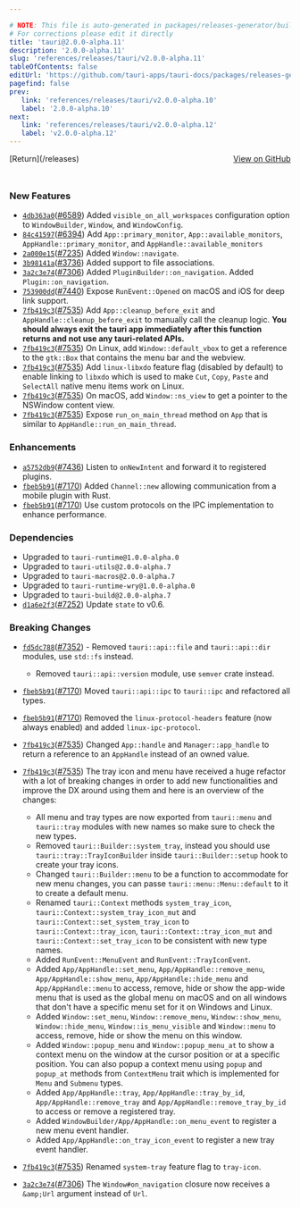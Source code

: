 ```yaml
---

# NOTE: This file is auto-generated in packages/releases-generator/build.ts
# For corrections please edit it directly
title: 'tauri@2.0.0-alpha.11'
description: '2.0.0-alpha.11'
slug: 'references/releases/tauri/v2.0.0-alpha.11'
tableOfContents: false
editUrl: 'https://github.com/tauri-apps/tauri-docs/packages/releases-generator/build.ts'
pagefind: false
prev:
   link: 'references/releases/tauri/v2.0.0-alpha.10'
   label: '2.0.0-alpha.10'
next:
   link: 'references/releases/tauri/v2.0.0-alpha.12'
   label: 'v2.0.0-alpha.12'
---
```


			

<ReleaseSidebar slug="references/releases/tauri"  packageName="tauri" />

<div style="margin-bottom:3rem; display: flex; justify-content: space-between; align-items: center"><span>[Return](/releases)</span><span><a href="https://github.com/tauri-apps/tauri/releases/tag/tauri-v2.0.0-alpha.11">View on GitHub</a></span></div>

### New Features

- [`4db363a0`](https://www.github.com/tauri-apps/tauri/commit/4db363a03c182349f8491f46ced258d84723b11f)([#6589](https://www.github.com/tauri-apps/tauri/pull/6589)) Added `visible_on_all_workspaces` configuration option to `WindowBuilder`, `Window`, and `WindowConfig`.
- [`84c41597`](https://www.github.com/tauri-apps/tauri/commit/84c4159754b2e59244211ed9e1fc702d851a0562)([#6394](https://www.github.com/tauri-apps/tauri/pull/6394)) Add `App::primary_monitor`, `App::available_monitors`, `AppHandle::primary_monitor`, and `AppHandle::available_monitors`
- [`2a000e15`](https://www.github.com/tauri-apps/tauri/commit/2a000e150d02dff28c8b20ad097b29e209160045)([#7235](https://www.github.com/tauri-apps/tauri/pull/7235)) Added `Window::navigate`.
- [`3b98141a`](https://www.github.com/tauri-apps/tauri/commit/3b98141aa26f74c641a4090874247b97079bd58a)([#3736](https://www.github.com/tauri-apps/tauri/pull/3736)) Added support to file associations.
- [`3a2c3e74`](https://www.github.com/tauri-apps/tauri/commit/3a2c3e74710bef9a14932dce74c351cca6215429)([#7306](https://www.github.com/tauri-apps/tauri/pull/7306)) Added `PluginBuilder::on_navigation`.
  Added `Plugin::on_navigation`.
- [`753900dd`](https://www.github.com/tauri-apps/tauri/commit/753900dd6e549aaf56f419144382669e3b246404)([#7440](https://www.github.com/tauri-apps/tauri/pull/7440)) Expose `RunEvent::Opened` on macOS and iOS for deep link support.
- [`7fb419c3`](https://www.github.com/tauri-apps/tauri/commit/7fb419c326aaf72ecd556d8404377444ebb200e7)([#7535](https://www.github.com/tauri-apps/tauri/pull/7535)) Add `App::cleanup_before_exit` and `AppHandle::cleanup_before_exit` to manually call the cleanup logic. **You should always exit the tauri app immediately after this function returns and not use any tauri-related APIs.**
- [`7fb419c3`](https://www.github.com/tauri-apps/tauri/commit/7fb419c326aaf72ecd556d8404377444ebb200e7)([#7535](https://www.github.com/tauri-apps/tauri/pull/7535)) On Linux, add `Window::default_vbox` to get a reference to the `gtk::Box` that contains the menu bar and the webview.
- [`7fb419c3`](https://www.github.com/tauri-apps/tauri/commit/7fb419c326aaf72ecd556d8404377444ebb200e7)([#7535](https://www.github.com/tauri-apps/tauri/pull/7535)) Add `linux-libxdo` feature flag (disabled by default) to enable linking to `libxdo` which is used to make `Cut`, `Copy`, `Paste` and `SelectAll` native menu items work on Linux.
- [`7fb419c3`](https://www.github.com/tauri-apps/tauri/commit/7fb419c326aaf72ecd556d8404377444ebb200e7)([#7535](https://www.github.com/tauri-apps/tauri/pull/7535)) On macOS, add `Window::ns_view` to get a pointer to the NSWindow content view.
- [`7fb419c3`](https://www.github.com/tauri-apps/tauri/commit/7fb419c326aaf72ecd556d8404377444ebb200e7)([#7535](https://www.github.com/tauri-apps/tauri/pull/7535)) Expose `run_on_main_thread` method on `App` that is similar to `AppHandle::run_on_main_thread`.

### Enhancements

- [`a5752db9`](https://www.github.com/tauri-apps/tauri/commit/a5752db9852bb852e61f19dfb48a9435c1fdc79c)([#7436](https://www.github.com/tauri-apps/tauri/pull/7436)) Listen to `onNewIntent` and forward it to registered plugins.
- [`fbeb5b91`](https://www.github.com/tauri-apps/tauri/commit/fbeb5b9185baeda19e865228179e3e44c165f1d9)([#7170](https://www.github.com/tauri-apps/tauri/pull/7170)) Added `Channel::new` allowing communication from a mobile plugin with Rust.
- [`fbeb5b91`](https://www.github.com/tauri-apps/tauri/commit/fbeb5b9185baeda19e865228179e3e44c165f1d9)([#7170](https://www.github.com/tauri-apps/tauri/pull/7170)) Use custom protocols on the IPC implementation to enhance performance.

### Dependencies

- Upgraded to `tauri-runtime@1.0.0-alpha.0`
- Upgraded to `tauri-utils@2.0.0-alpha.7`
- Upgraded to `tauri-macros@2.0.0-alpha.7`
- Upgraded to `tauri-runtime-wry@1.0.0-alpha.0`
- Upgraded to `tauri-build@2.0.0-alpha.7`
- [`d1a6e2f3`](https://www.github.com/tauri-apps/tauri/commit/d1a6e2f33326161a78a9a72bd9320dcb1b1f9710)([#7252](https://www.github.com/tauri-apps/tauri/pull/7252)) Update `state` to v0.6.

### Breaking Changes

- [`fd5dc788`](https://www.github.com/tauri-apps/tauri/commit/fd5dc788d10b2a048e0804b5415b84ae8f9152ea)([#7352](https://www.github.com/tauri-apps/tauri/pull/7352)) -   Removed `tauri::api::file` and `tauri::api::dir` modules, use `std::fs` instead.
  - Removed `tauri::api::version` module, use `semver` crate instead.
- [`fbeb5b91`](https://www.github.com/tauri-apps/tauri/commit/fbeb5b9185baeda19e865228179e3e44c165f1d9)([#7170](https://www.github.com/tauri-apps/tauri/pull/7170)) Moved `tauri::api::ipc` to `tauri::ipc` and refactored all types.
- [`fbeb5b91`](https://www.github.com/tauri-apps/tauri/commit/fbeb5b9185baeda19e865228179e3e44c165f1d9)([#7170](https://www.github.com/tauri-apps/tauri/pull/7170)) Removed the `linux-protocol-headers` feature (now always enabled) and added `linux-ipc-protocol`.
- [`7fb419c3`](https://www.github.com/tauri-apps/tauri/commit/7fb419c326aaf72ecd556d8404377444ebb200e7)([#7535](https://www.github.com/tauri-apps/tauri/pull/7535)) Changed `App::handle` and `Manager::app_handle` to return a reference to an `AppHandle` instead of an owned value.
- [`7fb419c3`](https://www.github.com/tauri-apps/tauri/commit/7fb419c326aaf72ecd556d8404377444ebb200e7)([#7535](https://www.github.com/tauri-apps/tauri/pull/7535)) The tray icon and menu have received a huge refactor with a lot of breaking changes in order to add new functionalities and improve the DX around using them and here is an overview of the changes:

  - All menu and tray types are now exported from `tauri::menu` and `tauri::tray` modules with new names so make sure to check the new types.
  - Removed `tauri::Builder::system_tray`, instead you should use `tauri::tray::TrayIconBuilder` inside `tauri::Builder::setup` hook to create your tray icons.
  - Changed `tauri::Builder::menu` to be a function to accommodate for new menu changes, you can passe `tauri::menu::Menu::default` to it to create a default menu.
  - Renamed `tauri::Context` methods `system_tray_icon`, `tauri::Context::system_tray_icon_mut` and `tauri::Context::set_system_tray_icon` to `tauri::Context::tray_icon`, `tauri::Context::tray_icon_mut` and `tauri::Context::set_tray_icon` to be consistent with new type names.
  - Added `RunEvent::MenuEvent` and `RunEvent::TrayIconEvent`.
  - Added `App/AppHandle::set_menu`, `App/AppHandle::remove_menu`, `App/AppHandle::show_menu`, `App/AppHandle::hide_menu` and `App/AppHandle::menu` to access, remove, hide or show the app-wide menu that is used as the global menu on macOS and on all windows that don&#39;t have a specific menu set for it on Windows and Linux.
  - Added `Window::set_menu`, `Window::remove_menu`, `Window::show_menu`, `Window::hide_menu`, `Window::is_menu_visible` and `Window::menu` to access, remove, hide or show the menu on this window.
  - Added `Window::popup_menu` and `Window::popup_menu_at` to show a context menu on the window at the cursor position or at a specific position. You can also popup a context menu using `popup` and `popup_at` methods from `ContextMenu` trait which is implemented for `Menu` and `Submenu` types.
  - Added `App/AppHandle::tray`, `App/AppHandle::tray_by_id`, `App/AppHandle::remove_tray` and `App/AppHandle::remove_tray_by_id` to access or remove a registered tray.
  - Added `WindowBuilder/App/AppHandle::on_menu_event` to register a new menu event handler.
  - Added `App/AppHandle::on_tray_icon_event` to register a new tray event handler.
- [`7fb419c3`](https://www.github.com/tauri-apps/tauri/commit/7fb419c326aaf72ecd556d8404377444ebb200e7)([#7535](https://www.github.com/tauri-apps/tauri/pull/7535)) Renamed `system-tray` feature flag to `tray-icon`.
- [`3a2c3e74`](https://www.github.com/tauri-apps/tauri/commit/3a2c3e74710bef9a14932dce74c351cca6215429)([#7306](https://www.github.com/tauri-apps/tauri/pull/7306)) The `Window#on_navigation` closure now receives a `&amp;Url` argument instead of `Url`.

